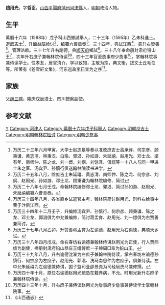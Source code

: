 '''趙用光'''，字'''哲臣'''，[[山西|山西]][[平陽府|平陽府]][[蒲州|蒲州]][[河津縣|河津縣]]人，[[明朝|明朝]]政治人物。
 
== 生平 ==
萬曆十六年（1588年）戊子科山西鄉試舉人，二十三年（1595年）乙未科進士。選[[庶吉士|庶吉士]]<ref>万历二十三年六月甲寅，大学士赵志皋等奏以准改庶吉士高承祚、何宗彦、顾秉谦、黄志清、林秉汉、白瑜、郭淐、孙如游、朱延禧、赵用光、邓士龙、梁有年、南师仲、陈之龙、刘一燝、刘纲、刘馀泽、佴祺等一十八人与同一甲进士朱之蕃、汤宾尹、孙慎行俱送翰林院读书进学。</ref>，升[[翰林院|翰林院]]检讨<ref>万历二十五年八月，除庶吉士朱延禧、黄志清、南师仲、陈之龙、何宗彦、刘纲、赵用光、孙如游、邓士龙、顾秉谦为翰林院编修、简讨</ref>，编纂六曹章奏<ref>万历二十八年七月壬戌，命翰林院编修邓士龙、郭淐、简讨孙如游、赵用光、朱延禧编纂六曹章奏。</ref>。三十四年，典試江西<ref>万历三十四年八月，各省直乡试遣官主考，翰林院简讨赵用光、刑科右给事中曹于汴俱江西。</ref>，尋升右赞善<ref>万历三十四年十二月壬子，升编修汤宾尹、孙慎行、何宗彦、顾秉谦、陈之龙、邓士龙、郭淐俱为中允兼编修，简讨蒋孟育、赵用光、刘一燝俱为右赞善兼简讨。</ref>，管理诰敕。三十七年升右諭德，典[[順天府|順天府]]鄉試<ref>万历三十七年八月乙卯，升赞善蒋孟育为左谕德，赵用光为右谕德，典顺天乡试。</ref>。三十八年奉命册封肃府铅山王<ref>万历三十八年四月戊戌，命右春坊右谕德兼翰林侍讲赵用光为正使，行人贾熙绩为副使，捧册封肃府铅山恭庄王缙膋庶一子绅周□阜为铅山王。</ref>，次年升右庶子兼翰林院侍读<ref>万历三十九年八月，升右谕德沈漼为左庶子兼翰林院侍读，掌右春坊左谕德孙慎行、何宗彦为左庶子，赵用光、郭淐、洗马南思仲为右庶子，俱兼侍读。左中允朱延禧为左谕德兼侍讲，国子监司业邵景尧为司经局洗马兼修撰。</ref><ref>万历四十年十月，原任右谕德赵用光疏恳在籍养病，不允。时用光新升右庶子兼翰林院侍读。</ref>，四十三年官至詹事府少詹事<ref>万历四十三年十月，升右庶子兼侍读赵用光为詹事府少詹事兼侍读学士掌翰林院事。</ref>，掌翰林院事兼侍读学士。性孝友，居官清介，学以致知，主敬为宗，典文衡，拔文士丘毛伯等。所著有《苍雪轩文集》，河东巡盐[[李日宣|李日宣]]为之序<ref>《山西通志》</ref>。

== 家族 ==
父[[趙三聘|趙三聘]]，隆庆戊辰进士、四川按察副使。

==参考文献==
{{reflist}}
 
{{萬曆二十三年乙未科殿試金榜}}

{{Authority control}}

{{DEFAULTSORT:Zhao趙}}
[[Category:趙姓|Y]]
[[Category:河津人|Category:河津人]]
[[Category:萬曆十六年戊子科舉人|Category:萬曆十六年戊子科舉人]]
[[Category:明朝庶吉士|Category:明朝庶吉士]]
[[Category:明朝翰林院检讨|Category:明朝翰林院检讨]]
[[Category:明朝少詹事|Category:明朝少詹事]]